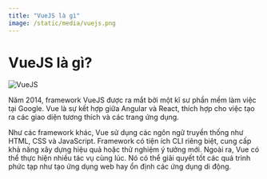 ```yaml
---
title: "VueJS là gì"
image: /static/media/vuejs.png
---
```


# VueJS là gì?

![VueJS](/static/media/vuejs.png)

Năm 2014, framework VueJS được ra mắt bởi một kĩ sư phần mềm làm việc tại Google. Vue là sự kết hợp giữa Angular và React, thích hợp cho việc tạo ra các giao diện tương thích và các trang ứng dụng.

Như các framework khác, Vue sử dụng các ngôn ngữ truyền thống như HTML, CSS và JavaScript. Framework có tiện ích CLI riêng biệt, cung cấp khả năng xây dựng hiệu quả hoặc thử nghiệm ý tưởng mới. Ngoài ra, Vue có thể thực hiện nhiều tác vụ cùng lúc. Nó có thể giải quyết tốt các quá trình phức tạp như tạo ứng dụng web hay ổn định các ứng dụng di động.
